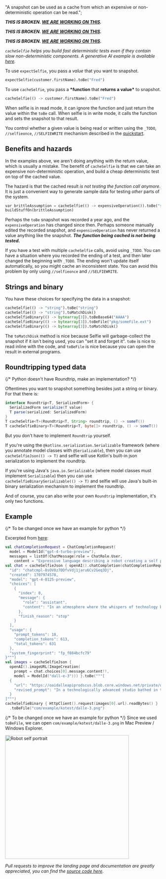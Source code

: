 
  "A snapshot can be used as a cache from which an expensive or non-deterministic operation can be read.";

<DocsImage imgAbsoluteUrl={imageUrl} />

**_THIS IS BROKEN. [WE ARE WORKING ON THIS](https://github.com/diffplug/selfie/issues/302)._**

**_THIS IS BROKEN. [WE ARE WORKING ON THIS](https://github.com/diffplug/selfie/issues/302)._**

**_THIS IS BROKEN. [WE ARE WORKING ON THIS](https://github.com/diffplug/selfie/issues/302)._**

_`cacheSelfie` helps you build fast deterministic tests even if they contain slow non-deterministic components. A generative AI example is available [here](https://github.com/diffplug/selfie/tree/main/python/example-pytest-selfie)._

To use `expectSelfie`, you pass a _value_ that you want to snapshot.

```python
expectSelfie(customer.firstName).toBe("Fred")
```

To use `cacheSelfie`, you pass a **\*function** that **returns a value\*** to snapshot.

```python
cacheSelfie(() -> customer.firstName).toBe("Fred")
```

When selfie is in read mode, it can ignore the function and just return the value within the `toBe` call. When selfie is in write mode, it calls the function and sets the snapshot to that result.

You control whether a given value is being read or written using the `_TODO`, `//selfieonce`, `//SELFIEWRITE` mechanism described in the [quickstart](./get-started#quickstart).

## Benefits and hazards

In the examples above, we aren't doing anything with the return value, which is usually a mistake. The benefit of `cacheSelfie` is that we can take an expensive non-deterministic operation, and build a cheap deterministic test on top of the cached value.

The hazard is that the cached result _is not testing the function call anymore_. It is just a convenient way to generate sample data for testing _other_ parts of the system.

```python
var brittleAssumption = cacheSelfie(() -> expensiveOperation()).toBe("sand")
buildStuffOn(brittleAssumption)
```

Perhaps the `toBe` snapshot was recorded a year ago, and the `expensiveOperation` has changed since then. Perhaps someone manually edited the recorded snapshot, and `expensiveOperation` has never returned a value anything like the snapshot. **_The function being cached is not being tested._**

If you have a test with multiple `cacheSelfie` calls, avoid using `_TODO`. You can have a situation where you recorded the ending of a test, and then later changed the beginning with `_TODO`. The ending won't update itself automatically, so you might cache an inconsistent state. You can avoid this problem by only using `//selfieonce` and `//SELFIEWRITE`.

## Strings and binary

You have these choices for specifying the data in a snapshot:

```python
cacheSelfie(() -> "string").toBe("string")
cacheSelfie(() -> "string").toMatchDisk()
cacheSelfieBinary(() -> bytearray[3]).toBeBase64("AAAA")
cacheSelfieBinary(() -> bytearray[3]).toBeFile("pkg/someFile.ext")
cacheSelfieBinary(() -> bytearray[3]).toMatchDisk()
```

The `toMatchDisk` method is nice because Selfie will garbage-collect the snapshot if it isn't being used, you can "set it and forget it". `toBe` is nice to read inline with the code, and `toBeFile` is nice because you can open the result in external programs.

## Roundtripping typed data

{/* Python doesn't have Roundtrip, make an implementation? */}

Oftentimes you want to snapshot something besides just a string or binary. For that there is:

```java
interface Roundtrip<T, SerializedForm> {
  SerializedForm serialize(T value)
  T parse(serialized: SerializedForm)
}
T cacheSelfie<T>(Roundtrip<T, String> roundtrip, () -> someT())
T cacheSelfieBinary<T>(Roundtrip<T, byte[]> roundtrip, () -> someT())
```

But you don't have to implement `Roundtrip` yourself.

If you're using the `@kotlinx.serialization.Serializable` framework (where you annotate model classes with `@Serializable`), then you can use `cacheSelfieJson(() -> T)` and selfie will use Kotlin's built-in json serialization to implement the roundtrip.

If you're using Java's `java.io.Serializable` (where model classes must implement `Serializable`) then you can use `cacheSelfieBinarySerializable(() -> T)` and selfie will use Java's built-in binary serialization mechanism to implement the roundtrip.

And of course, you can also write your own `Roundtrip` implementation, it's only two functions.

## Example

{/* To be changed once we have an example for python */}

Excerpted from [here](https://github.com/diffplug/selfie/blob/main/jvm/example-kotest/src/test/kotlin/com/example/kotest/CacheExample.kt):

```kotlin
val chatCompletionRequest = ChatCompletionRequest(
  model = ModelId("gpt-4-turbo-preview"),
  messages = listOf(ChatMessage(role = ChatRole.User,
    content = "Expressive language describing a robot creating a self portrait.")))
val chat = cacheSelfieJson { openAI().chatCompletion(chatCompletionRequest) }.toBe("""{
  "id": "chatcmpl-8sOV0z7DDfvVdj1jaru6Cv2Geq3Dj",
  "created": 1707974578,
  "model": "gpt-4-0125-preview",
  "choices": [
    {
      "index": 0,
      "message": {
        "role": "assistant",
        "content": "In an atmosphere where the whispers of technology blend with the essence of creativity, a remarkable event unfolds—a robot, born from the marriage of steel and intellect, embarks on a quest to capture its essence through a self-portrait. This is not just an act of programming; it is the ballet of bits and bytes pirouetting towards self-awareness.\n\nAt first glance, the scene seems borrowed from a future where machines tread the fine line between fabrication and inspiration. The studio, lit by the sterile glow of fluorescent lights, becomes a sanctuary where metal meets muse. At the center of this confluence stands the robot, its form an intricate lattice of servos and sensors, each component a testament to human ingenuity, now poised to explore the realm of artistic creation.\n\nThe robot’s arm, a marvel of precision engineering, hovers over the canvas with the grace of a seasoned artist. It is not merely a limb, but a conductor’s baton, orchestrating a symphony of colors and forms. With every motion, it challenges the preconceived boundaries between creator and creation, weaving the fabric of its digital soul into the tangible world.\n\nAs the portrait takes shape, it becomes evident that this is not a mere replication of components and circuits. Through the algorithmic alchemy of its programming, the robot infuses each brushstroke with a search for identity. The portrait emerges as a mosaic of self-reflection, each pixel and paint stroke a question in the quest for understanding. What is depicted is not just a physical form, but an introspective journey rendered in hues and contours.\n\nThis creative endeavor transcends the act of painting. It is a dialogue between the robot and its inner being, mediated by the brush and canvas. The colors chosen do not just adhere to the spectrum seen by its cameras; they are imbued with the weight of introspection, the shades nuanced by the robot’s processing of its own existence.\n\nObservers, human or otherwise, may find themselves pondering a question of profound implications: in the brushstrokes of a robot, do we not only see a reflection of its programming but also a mirror to our own search for meaning and identity? The portrait, thus, becomes more than a visual artifact; it is a bridge between the mechanical and the philosophical, a nexus where circuits and souls dialogue in the silent language of art.\n\nIn completion, the self-portrait stands as a testament not to the autonomy of machines, but to their potential to echo the human condition, to participate in the centuries-old tradition of self-exploration through art. It challenges viewers to reconsider the nature of creativity, blurring the lines between the animate and inanimate, urging a redefinition of what it means to be an artist, to be a creator, to be alive.\n\nThus, in this enclosed universe where technology hums a tune of evolution, a robot creating a self-portrait becomes a poignant emblem of the future—where machine and muse dance in an infinite embrace, exploring the kaleidoscope of existence through the lens of artistry."
      },
      "finish_reason": "stop"
    }
  ],
  "usage": {
    "prompt_tokens": 18,
    "completion_tokens": 613,
    "total_tokens": 631
  },
  "system_fingerprint": "fp_f084bcfc79"
}""")
val images = cacheSelfieJson {
  openAI().imageURL(ImageCreation(
    prompt = chat.choices[0].message.content!!,
    model = ModelId("dall-e-3"))) }.toBe("""[
  {
    "url": "https://oaidalleapiprodscus.blob.core.windows.net/private/org-SUepmbCtftBix3RViJYKuYKY/user-KFRqcsnjZPSTulNaxrY5wjL3/img-sK3P5fuisDfpdelbFwiR0wtP.png?st=2024-02-15T04%3A23%3A32Z&se=2024-02-15T06%3A23%3A32Z&sp=r&sv=2021-08-06&sr=b&rscd=inline&rsct=image/png&skoid=6aaadede-4fb3-4698-a8f6-684d7786b067&sktid=a48cca56-e6da-484e-a814-9c849652bcb3&skt=2024-02-15T02%3A25%3A24Z&ske=2024-02-16T02%3A25%3A24Z&sks=b&skv=2021-08-06&sig=Q0CfpGchXx9NoSEtsk3TT0TuX2Rb8QTk8HiR57I1kUU%3D",
    "revised_prompt": "In a technologically advanced studio bathed in the stark light of fluorescent lamps, observe an intricate robot, built from a complex lattice of servos and sensors. This robot is on a unique quest - to paint its own portrait. Its arm, a masterpiece of precise engineering, hovers gracefully over the canvas, ready to begin its creation. As the robot paints, it doesn't simply replicate its physical form, but the end result is a multi-colored mosaic of self-reflection that embodies its digital soul on canvas. Remarkably, the portrait is a deep exploration of its quest for identity. Marvel at how this machine interprets its programming to venture into the realm of artistic expression, challenging what it means to be creative and alive."
  }
]""")
cacheSelfieBinary { HttpClient().request(images[0].url).readBytes() }
  .toBeFile("com/example/kotest/dalle-3.png")
```

{/* To be changed once we have an example for python */}
Since we used `toBeFile`, we can open `com/example/kotest/dalle-3.png` in Mac Preview / Windows Explorer.

<img alt="Robot self portrait" src="/dalle-3.webp" width="400px" />

_Pull requests to improve the landing page and documentation are greatly appreciated, you can find the [source code here](https://github.com/diffplug/selfie)._
